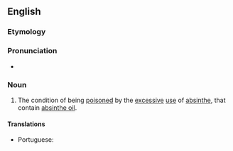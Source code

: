 ==English==

===Etymology===
{{suffix|en|absinthe|ism}}

===Pronunciation===
* {{a|US}} {{IPA|/ˈæb.sənˌθɪz.m̩/|lang=en}}

===Noun===
{{en-noun|-}}

# The condition of being [[poison]]ed by the [[excessive]] [[use]] of [[absinthe]], that contain [[absinthe oil]].

====Translations====
{{trans-top|condition of being poisoned by absinthe}}
* Portuguese: {{t|pt|absintismo|m}}
{{trans-mid}}
{{trans-bottom}}